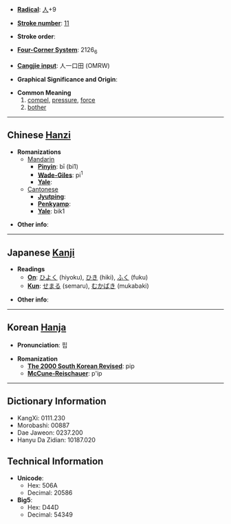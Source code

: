 * '''[[Wiktionary:Chinese radical index| Radical]]''': [[Wiktionary:Chinese radical index 人|人]]+9

* '''[[Wiktionary:Chinese total strokes index|Stroke number]]''': [[Wiktionary:Chinese total strokes index 11|11]]

* '''Stroke order''': 

* '''[[Wiktionary:Chinese four corner index|Four-Corner System]]''': 2126<sub>6</sub>

* '''[[Wiktionary:Chinese Cangjie index|Cangjie input]]''': 人一口田 (OMRW)

* '''Graphical Significance and Origin''': 

* '''Common Meaning'''
*#[[compel]], [[pressure]], [[force]]
*# [[bother]]

----

== Chinese [[Hanzi]] ==

* '''Romanizations'''
** [[Mandarin]]
*** '''[[Pinyin]]''': bī (bi1)
*** '''[[Wade-Giles]]''': pi<sup>1</sup>
*** '''[[Yale]]''': 
**[[Cantonese]]
***'''[[Jyutping]]''':
***'''[[Penkyamp]]''': 
***'''[[Yale]]''': bik1

* '''Other info''': 

----

== Japanese [[Kanji]] ==

* '''Readings'''
** '''[[On]]''': [[ひよく]] (hiyoku), [[ひき]] (hiki), [[ふく]] (fuku)
** '''[[Kun]]''': [[せまる]] (semaru), [[むかばき]] (mukabaki)

* '''Other info''':  

----

== Korean [[Hanja]] ==

* '''Pronunciation''': 핍

* '''Romanization'''
** '''[[The 2000 South Korean Revised Romanization|The 2000 South Korean Revised]]''': pip
** '''[[McCune-Reischauer]]''': p'ip

----

== Dictionary Information ==

* KangXi: 0111.230
* Morobashi: 00887
* Dae Jaweon: 0237.200
* Hanyu Da Zidian: 10187.020

== Technical Information ==

* '''Unicode''':
** Hex: 506A
** Decimal: 20586
* '''Big5''':
** Hex: D44D
** Decimal: 54349